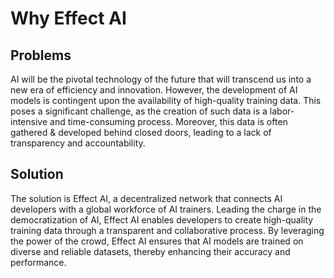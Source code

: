 # Why Effect AI

## Problems

AI will be the pivotal technology of the future that will transcend us into a new era of efficiency and innovation.
However, the development of AI models is contingent upon the availability of high-quality training data.
This poses a significant challenge, as the creation of such data is a labor-intensive and time-consuming process.
Moreover, this data is often gathered & developed behind closed doors, leading to a lack of transparency and accountability.

## Solution

The solution is Effect AI, a decentralized network that connects AI developers with a global workforce of AI trainers.
Leading the charge in the democratization of AI, Effect AI enables developers to create high-quality training data through a transparent and collaborative process.
By leveraging the power of the crowd, Effect AI ensures that AI models are trained on diverse and reliable datasets, thereby enhancing their accuracy and performance.
